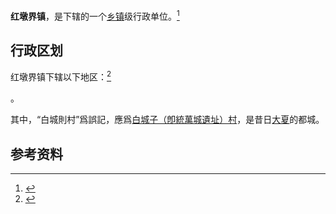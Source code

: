 {{中国乡级行政区|61/08/24/105/000}}

'''红墩界镇'''，是{{PRC admin/fullname|61/08/24/105/000|3}}下辖的一个[[乡镇|乡镇]]级行政单位。<ref>{{PRC admin/ref sgc|{{PRC admin/parent|61/08/24/105/000}}}}</ref>

== 行政区划 ==

红墩界镇下辖以下地区：<ref>{{PRC admin/ref sgc|61/08/24/105/000}}</ref>

{{PRC admin/children|61/08/24/105/000}}。

其中，“白城則村”爲誤記，應爲[[統萬城|白城子（卽統萬城遺址）村]]，是昔日[[夏_(十六國)|大夏]]的都城。

== 参考资料 ==

{{reflist}}

{{行政区划小作品}}
{{PRC admin/navcat|61/08/24/105/000}}